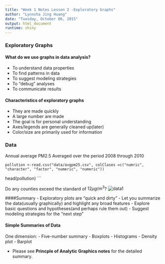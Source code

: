 ```yaml
---
title: "Week 1 Notes Lesson 2 -Exploratory Graphs"
author: "Lynnsha Jing Huang"
date: "Tuesday, October 06, 2015"
output: html_document
runtime: shiny
---
```


### Exploratory Graphs
#### What do we use graphs in data analysis?
- To understand data properties
- To find patterns in data
- To suggest modeling strategies
- To "debug" analyses
- To communicate results

#### Characteristics of exploratory graphs
- They are made quickly
- A large number are made
- The goal is for personal understanding
- Axes/legends are generally cleaned up(later)
- Color/size are primarily used for information

### Data
Annual average PM2.5 Averaged over the period 2008 through 2010

```
pollution <-read.csv("data/avgpm25.csv", colClases =c("numric", "character", "factor", "numeric", "numeric"))
```
head(pollution)
```

Do any counties exceed the standard of $12\mu g/m^3$?
![data1](https://cloud.githubusercontent.com/assets/10354653/10329034/43c84e5a-6c70-11e5-9926-eebedc6fb8c4.GIF)


####Summary
- Exploratory plots are "quick and dirty"
- Let you summarize the data(usually graphically) and highlight any broad features
- Explore basic questions and hypotheses(and perhaps rule them out)
- Suggest modeling strategies for the "next step"

#### Simple Summaries of Data
One dimension:
- Five-number summary
- Boxplots
- Histograms
- Density plot
- Barplot

- Please see **Princple of Analytic Graphics notes** for the detailed summary.
